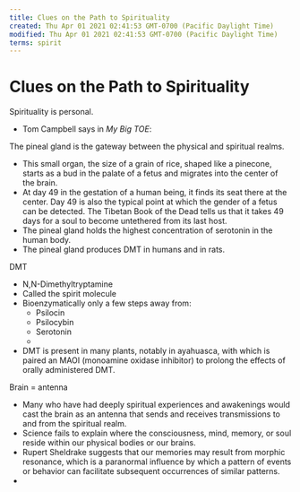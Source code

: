 ```yaml
---
title: Clues on the Path to Spirituality
created: Thu Apr 01 2021 02:41:53 GMT-0700 (Pacific Daylight Time)
modified: Thu Apr 01 2021 02:41:53 GMT-0700 (Pacific Daylight Time)
terms: spirit
---
```


# Clues on the Path to Spirituality

Spirituality is personal.

- Tom Campbell says in _My Big TOE_:

The pineal gland is the gateway between the physical and spiritual realms.

- This small organ, the size of a grain of rice, shaped like a pinecone, starts as a bud in the palate of a fetus and migrates into the center of the brain.
- At day 49 in the gestation of a human being, it finds its seat there at the center. Day 49 is also the typical point at which the gender of a fetus can be detected. The Tibetan Book of the Dead tells us that it takes 49 days for a soul to become untethered from its last host.
- The pineal gland holds the highest concentration of serotonin in the human body.
- The pineal gland produces DMT in humans and in rats.

DMT

- N,N-Dimethyltryptamine
- Called the spirit molecule
- Bioenzymatically only a few steps away from:
  - Psilocin
  - Psilocybin
  - Serotonin
  -
- DMT is present in many plants, notably in ayahuasca, with which is paired an MAOI (monoamine oxidase inhibitor) to prolong the effects of orally administered DMT.

Brain = antenna

- Many who have had deeply spiritual experiences and awakenings would cast the brain as an antenna that sends and receives transmissions to and from the spiritual realm.
- Science fails to explain where the consciousness, mind, memory, or soul reside within our physical bodies or our brains.
- Rupert Sheldrake suggests that our memories may result from morphic resonance, which is a paranormal influence by which a pattern of events or behavior can facilitate subsequent occurrences of similar patterns.
-
